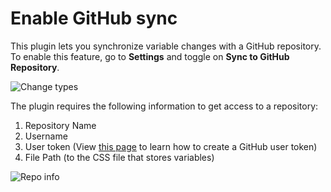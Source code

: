 
# Enable GitHub sync
This plugin lets you synchronize variable changes with a GitHub repository. To enable this feature, go to <span className="inline-flex items-center gap-1"><Settings2 size={14}/>**Settings**</span> and toggle on **Sync to GitHub Repository**.

![Change types](/images/git-settings.png)

The plugin requires the following information to get access to a repository:
1. Repository Name
2. Username
3. User token (View [this page](https://docs.github.com/en/authentication/keeping-your-account-and-data-secure/managing-your-personal-access-tokens#deleting-a-personal-access-token) to learn how to create a GitHub user token)
4. File Path (to the CSS file that stores variables)

![Repo info](/images/repo-info.png)